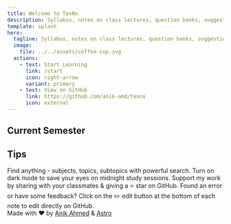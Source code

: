 ```yaml
---
title: Welcome to TexNx
description: Syllabus, notes on class lectures, question banks, suggestions and other resources for surviving through the B.Sc. in Textile Engineering.
template: splash
hero:
  tagline: Syllabus, notes on class lectures, question banks, suggestions and other resources for surviving through the B.Sc. in Textile Engineering (Specialized in Fabric Engineering) of BuTex.
  image:
    file: ../../assets/coffee-cup.svg
  actions:
    - text: Start Learning
      link: /start
      icon: right-arrow
      variant: primary
    - text: View on GitHub
      link: https://github.com/anik-amd/texnx
      icon: external
---
```



## Current Semester

<CardGrid>
  <LinkCard title="Economics" href="/l3-t1/economics/0-info" />
</CardGrid>

## Tips

<CardGrid stagger>
  <Card title="Search" icon="forward-slash">
    Find anything - subjects, topics, subtopics with powerful search.
  </Card>
  <Card title="Dark Mode" icon="setting">
    Turn on dark mode to save your eyes on midnight study sessions.
  </Card>
  <Card title="Share" icon="star">
    Support my work by sharing with your classmates & giving a ⭐ star on
    GitHub.
  </Card>
  <Card title="Feedback & Contribute" icon="star">
    Found an error or have some feedback? Click on the ✏️ edit button at the
    bottom of each note to edit directly on GitHub.
  </Card>
</CardGrid>

<div class="pt-12 text-center">
  <div>
    Made with ❤️ by <a href="https://github.com/anik-amd">Anik Ahmed</a> &
    <a href="https://astro.build">Astro</a>
  </div>
</div>
